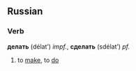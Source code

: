 ==Russian==
===Verb===
'''делать''' (délat’) ''impf.'', '''сделать''' (sdélat’) ''pf.''

# to [[make]], to [[do]]